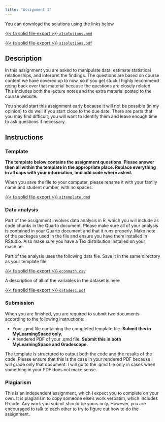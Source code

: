 ```yaml
---
title: "Assignment 1"
---
```


::: {.callout-warning title="Answer Key"}
You can download the solutions using the links below

[{{< fa solid file-export >}} `a1solutions.qmd`](/assignments/files/a1solutions.qmd)

[{{< fa solid file-export >}} `a1solutions.pdf`](/assignments/files/a1solutions.pdf)
:::

## Description

In this assignment you are asked to manipulate data, estimate statistical relationships, and interpret the findings. The questions are based on course content we have covered up to now, so if you get stuck I highly recommend going back over that material because the questions are closely related. This includes both the lecture notes and the extra material posted to the course website.

You should start this assignment early because it will not be possible (in my opinion) to do well if you start close to the due date. There are parts that you may find difficult; you will want to identify them and leave enough time to ask questions if necessary.

## Instructions

### Template

**The template below contains the assignment questions. Please answer then all within the template in the appropriate place. Replace everything in all caps with your information, and add code where asked.**

When you save the file to your computer, please rename it with your family name and student number, with no spaces.

[{{< fa solid file-export >}} `a1template.qmd`](/assignments/files/a1template.qmd)

### Data analysis

Part of the assignment involves data analysis in R, which you will include as code chunks in the Quarto document. Please make sure all of your analysis is contained in your Quarto document and that it runs properly. Make note of the packages used in the file and ensure you have them installed in RStudio. Also make sure you have a Tex distribution installed on your machine.

Part of the analysis uses the following data file. Save it in the same directory as your template file.

[{{< fa solid file-export >}} `econmath.csv`](/assignments/files/econmath.csv)

A description of all of the variables in the dataset is here

[{{< fa solid file-export >}} `datadesc.pdf`](/assignments/files/datadesc.pdf)

### Submission

When you are finished, you are required to submit two documents according to the following instructions:

-   Your .qmd file containing the completed template file. **Submit this in MyLearningSpace only.**
-   A rendered PDF of your .qmd file. **Submit this in both MyLearningSpace and Gradescope.**

The template is structured to output both the code and the results of the code. Please ensure that this is the case in your rendered PDF because I will grade only that document. I will go to the .qmd file only in cases when something in your PDF does not make sense.

### Plagiarism

This is an independent assignment, which I expect you to complete on your own. It is plagiarism to copy someone else's work verbatim, which includes R code. Any work you submit should be yours only. However, you are encouraged to talk to each other to try to figure out how to do the assignment.

